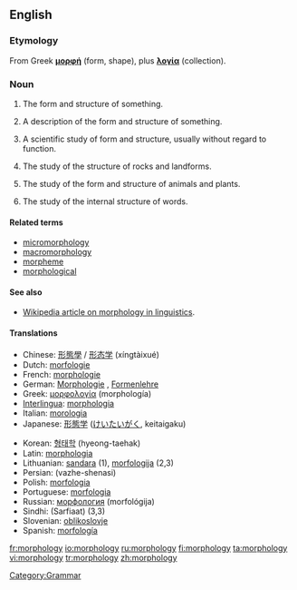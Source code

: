 ==English==

===Etymology===
From Greek '''[[μορφή]]''' (form, shape), plus '''[[λογία]]''' (collection).

===Noun===
{{en-noun|morphologi|es|-}}

# {{countable}} The form and structure of something.
# {{countable}} A description of the form and structure of something.
# {{uncountable}} A scientific study of form and structure, usually without regard to function.
# {{geology}} The study of the structure of rocks and landforms.
# {{biology}} The study of the form and structure of animals and plants.
# {{linguistics}} The study of the internal structure of words. 

====Related terms====
*[[micromorphology]]
*[[macromorphology]]
*[[morpheme]]
*[[morphological]]

====See also====
*[[w:morphology (linguistics)| Wikipedia article on morphology in linguistics]].

====Translations====
{{rfc-trans}}
{{top}}
*Chinese: [[形態學]] / [[形态学]] (xíngtàixué)
*Dutch: [[morfologie]] {{f}}
*French: [[morphologie]] {{f}}
*German: [[Morphologie]] {{f}}, [[Formenlehre]] {{f}}
*Greek: [[μορφολογία]] (morphología) {{f}}
*[[Interlingua]]: [[morphologia]]
*Italian: [[morologia]] {{f}}
*Japanese: [[形態学]] ([[けいたいがく]], keitaigaku)
{{mid}}
*Korean: [[형태학]] (hyeong-taehak)
*Latin: [[morphologia]]
*Lithuanian: [[sandara]] {{f}} (1), [[morfologija]] {{f}} (2,3)
*Persian: {{FAchar|[[واژهشناسی]]}} (vazhe-shenasi)
*Polish: [[morfologia]] {{f}}
*Portuguese: [[morfologia]] {{f}}
*Russian: [[морфология]] (morfológija) {{f}}
*Sindhi: {{SDchar|[[صرفيات]]}} (Sarfiaat) {{f}} (3,3)
*Slovenian: [[oblikoslovje]]
*Spanish: [[morfología]] {{f}}
{{bottom}}

[[Category:Grammar]]

[[fr:morphology]]
[[io:morphology]]
[[ru:morphology]]
[[fi:morphology]]
[[ta:morphology]]
[[vi:morphology]]
[[tr:morphology]]
[[zh:morphology]]